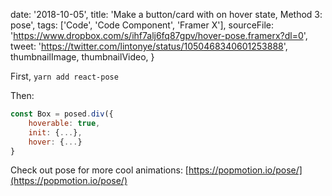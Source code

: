 

  date: '2018-10-05',
  title: 'Make a button/card with on hover state, Method 3: pose',
  tags: ['Code', 'Code Component', 'Framer X'],
  sourceFile:
    'https://www.dropbox.com/s/ihf7alj6fq87gpv/hover-pose.framerx?dl=0',
  tweet: 'https://twitter.com/lintonye/status/1050468340601253888',
  thumbnailImage,
  thumbnailVideo,
}


First, `yarn add react-pose`

Then:

```jsx
const Box = posed.div({
    hoverable: true,
    init: {...},
    hover: {...}
}
```

Check out pose for more cool animations: [https://popmotion.io/pose/](https://popmotion.io/pose/)
